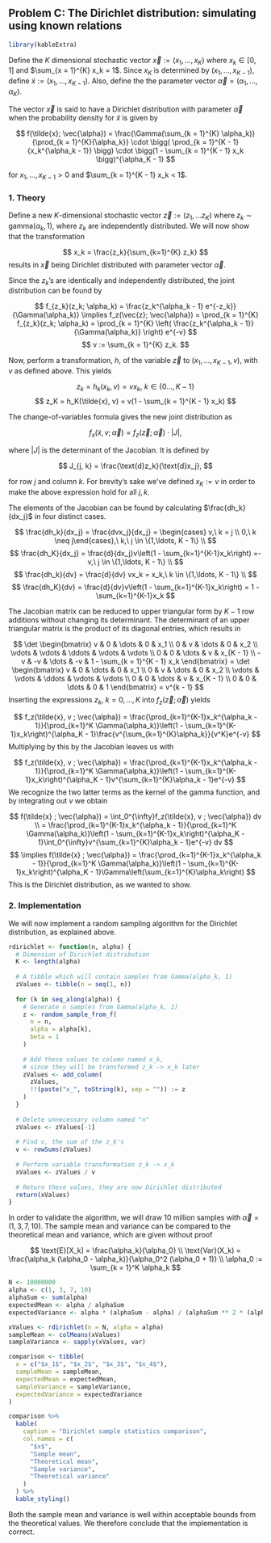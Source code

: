 ## Problem C: The Dirichlet distribution: simulating using known relations

```r
library(kableExtra)
```

Define the $K$ dimensional stochastic vector $\vec{x} := (x_1, ..., x_K)$ where $x_k \in [0, 1]$ and $\sum_{x = 1}^{K} x_k = 1$.
Since $x_K$ is determined by $(x_1, ..., x_{K - 1})$, define $\tilde{x} := (x_1, ..., x_{K - 1})$.
Also, define the the parameter vector $\vec{\alpha} = (\alpha_1, ..., \alpha_K)$.

The vector $\vec{x}$ is said to have a Dirichlet distribution with parameter $\vec{\alpha}$ when the probability density for $\tilde{x}$ is given by

$$
f(\tilde{x}; \vec{\alpha}) = \frac{\Gamma(\sum_{k = 1}^{K} \alpha_k)}{\prod_{k = 1}^{K}{\alpha_k}} \cdot \bigg( \prod_{k = 1}^{K - 1}{x_k^{\alpha_k - 1}} \bigg) \cdot \bigg(1 - \sum_{k = 1}^{K - 1} x_k \bigg)^{\alpha_K - 1}
$$

for $x_1, ..., x_{K - 1} > 0$ and $\sum_{k = 1}^{K - 1} x_k < 1$.

### 1. Theory

Define a new $K$-dimensional stochastic vector $\vec{z} := (z_1, ... z_K)$ where $z_k \sim \text{gamma}(\alpha_k, 1)$, where $z_k$ are independently distributed. We will now show that the transformation

$$
x_k = \frac{z_k}{\sum_{k=1}^{K} z_k}
$$
results in $\vec{x}$ being Dirichlet distributed with parameter vector $\vec{\alpha}$.

Since the $z_k$'s are identically and independently distributed, the joint distribution can be found by

$$
  f_{z_k}(z_k; \alpha_k) = \frac{z_k^{\alpha_k - 1} e^{-z_k}}{\Gamma(\alpha_k)}
  \implies f_z(\vec{z}; \vec{\alpha}) = \prod_{k = 1}^{K} f_{z_k}(z_k; \alpha_k)
  = \prod_{k = 1}^{K} \left( \frac{z_k^{\alpha_k - 1}}{\Gamma(\alpha_k)} \right) e^{-v}
$$
$$
  v := \sum_{k = 1}^{K} z_k.
$$

Now, perform a transformation, $h$, of the variable $\vec{z}$ to $(x_1, ..., x_{K - 1}, v)$, with $v$ as defined above. This yields

$$
z_k = h_k(x_k, v) = vx_k,\ k \in \{0\ldots,K-1\}
$$
$$
z_K = h_K(\tilde{x}, v) = v(1 - \sum_{k = 1}^{K - 1} x_k)
$$

The change-of-variables formula gives the new joint distribution as

$$
f_x(\tilde{x}, v; \vec{\alpha}) = f_z(\vec{z}; \vec{\alpha}) \cdot |J|,
$$

where $|J|$ is the determinant of the Jacobian. It is defined by

$$
J_{j, k} = \frac{\text{d}z_k}{\text{d}x_j},
$$

for row $j$ and column $k$. For brevity's sake we've defined $x_K := v$ in order to make the above expression hold for all $j, k$.

The elements of the Jacobian can be found by calculating $\frac{dh_k}{dx_j}$ in four distinct cases.

$$
\frac{dh_k}{dx_j} = \frac{dvx_j}{dx_j} = \begin{cases} v,\ k = j \\ 0,\ k \neq j\end{cases},\ k,\ j \in \{1,\ldots, K - 1\} \\
$$
$$
\frac{dh_K}{dx_j} = \frac{d}{dx_j}v\left(1 - \sum_{k=1}^{K-1}x_k\right) =-v,\ j \in \{1,\ldots, K - 1\} \\
$$
$$
\frac{dh_k}{dv} =  \frac{d}{dv} vx_k = x_k,\ k \in \{1,\ldots, K - 1\} \\
$$
$$
\frac{dh_K}{dv} =  \frac{d}{dv}v\left(1 - \sum_{k=1}^{K-1}x_k\right) = 1 - \sum_{k=1}^{K-1}x_k
$$

The Jacobian matrix can be reduced to upper triangular form by $K - 1$ row additions
without changing its determinant.
The determinant of an upper triangular matrix is the product of its diagonal entries, which results in

$$
\det
\begin{bmatrix}
  v  & 0  & \dots  & 0  & x_1 \\
  0  & v  & \dots  & 0  & x_2 \\
  \vdots  & \vdots  & \ddots  & \vdots  & \vdots \\
  0  & 0  & \dots  & v  & x_{K - 1} \\
  -v  & -v  & \dots  & -v  & 1 - \sum_{k = 1}^{K - 1} x_k
\end{bmatrix}
= 
\det
\begin{bmatrix}
  v  & 0  & \dots  & 0  & x_1 \\
  0  & v  & \dots  & 0  & x_2 \\
  \vdots  & \vdots  & \ddots  & \vdots  & \vdots \\
  0  & 0  & \dots  & v  & x_{K - 1} \\
  0  & 0  & \dots  & 0  & 1
\end{bmatrix}
=
v^{k - 1}
$$
Inserting the expressions $z_k,\ k = 0,\ldots,K$ into $f_z(\vec{z}; \vec{\alpha})$ yields 

$$
f_z(\tilde{x}, v ; \vec{\alpha}) = \frac{\prod_{k=1}^{K-1}x_k^{\alpha_k - 1}}{\prod_{k=1}^K \Gamma(\alpha_k)}\left(1 - \sum_{k=1}^{K-1}x_k\right)^{\alpha_K - 1}\frac{v^{\sum_{k=1}^{K}\alpha_k}}{v^K}e^{-v}
$$
Multiplying by this by the Jacobian leaves us with 

$$
f_z(\tilde{x}, v ; \vec{\alpha}) = \frac{\prod_{k=1}^{K-1}x_k^{\alpha_k - 1}}{\prod_{k=1}^K \Gamma(\alpha_k)}\left(1 - \sum_{k=1}^{K-1}x_k\right)^{\alpha_K - 1}v^{\sum_{k=1}^{K}\alpha_k - 1}e^{-v}
$$
We recognize the two latter terms as the kernel of the gamma function, and by integrating out $v$ we obtain

$$
f(\tilde{x} ; \vec{\alpha}) = \int_0^{\infty}f_z(\tilde{x}, v ; \vec{\alpha}) dv \\
= \frac{\prod_{k=1}^{K-1}x_k^{\alpha_k - 1}}{\prod_{k=1}^K \Gamma(\alpha_k)}\left(1 - \sum_{k=1}^{K-1}x_k\right)^{\alpha_K - 1}\int_0^{\infty}v^{\sum_{k=1}^{K}\alpha_k - 1}e^{-v} dv
$$
$$
\implies f(\tilde{x} ; \vec{\alpha}) = \frac{\prod_{k=1}^{K-1}x_k^{\alpha_k - 1}}{\prod_{k=1}^K \Gamma(\alpha_k)}\left(1 - \sum_{k=1}^{K-1}x_k\right)^{\alpha_K - 1}\Gamma\left(\sum_{k=1}^{K}\alpha_k\right)
$$
This is the Dirichlet distribution, as we wanted to show.


### 2. Implementation

We will now implement a random sampling algorithm for the Dirichlet distribution, as explained above.

```r
rdirichlet <- function(n, alpha) {
  # Dimension of Dirichlet distribution
  K <- length(alpha)
  
  # A tibble which will contain samples from Gamma(alpha_k, 1)
  zValues <- tibble(n = seq(1, n))
  
  for (k in seq_along(alpha)) {
    # Generate n samples from Gamma(alpha_k, 1)
    z <- random_sample_from_f(
      n = n,
      alpha = alpha[k],
      beta = 1
    )
    
    # Add these values to column named x_k,
    # since they will be transformed z_k -> x_k later
    zValues <- add_column(
      zValues,
      !!(paste("x_", toString(k), sep = "")) := z
    )
  }
  
  # Delete unnecessary column named "n"
  zValues <- zValues[-1]
  
  # Find v, the sum of the z_k's
  v <- rowSums(zValues)
  
  # Perform variable transformation z_k -> x_k
  xValues <- zValues / v
  
  # Return these values, they are now Dirichlet distributed
  return(xValues)
}
```

In order to validate the algorithm, we will draw 10 million samples with $\vec{\alpha} = (1, 3, 7, 10)$.
The sample mean and variance can be compared to the theoretical mean and variance, which are given without proof

$$
  \text{E}[X_k] = \frac{\alpha_k}{\alpha_0} \\
  \text{Var}(X_k) = \frac{\alpha_k (\alpha_0 - \alpha_k)}{\alpha_0^2 (\alpha_0 + 1)} \\
  \alpha_0 := \sum_{k = 1}^K \alpha_k
$$

```r
N <- 10000000
alpha <- c(1, 3, 7, 10)
alphaSum <- sum(alpha)
expectedMean <- alpha / alphaSum
expectedVariance <- alpha * (alphaSum - alpha) / (alphaSum ** 2 * (alphaSum + 1))

xValues <- rdirichlet(n = N, alpha = alpha)
sampleMean <- colMeans(xValues)
sampleVariance <- sapply(xValues, var)

comparison <- tibble(
  x = c("$x_1$", "$x_2$", "$x_3$", "$x_4$"),
  sampleMean = sampleMean,
  expectedMean = expectedMean,
  sampleVariance = sampleVariance,
  expectedVariance = expectedVariance
)

comparison %>%
  kable(
    caption = "Dirichlet sample statistics comparison",
    col.names = c(
      "$x$",
      "Sample mean",
      "Theoretical mean",
      "Sample variance",
      "Theoretical variance"
    )
  ) %>%
  kable_styling()
```

Both the sample mean and variance is well within acceptable bounds from the theoretical values. We therefore conclude that the implementation is correct.
